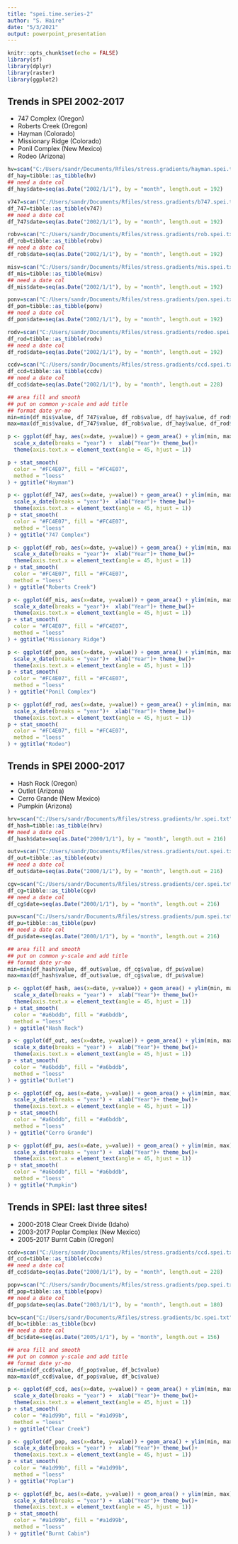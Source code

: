 ---
title: "spei.time.series-2"
author: "S. Haire"
date: "5/3/2021"
output: powerpoint_presentation
---

```{r setup, include=FALSE}
knitr::opts_chunk$set(echo = FALSE)
library(sf)
library(dplyr)
library(raster)
library(ggplot2)
```

## Trends in SPEI 2002-2017

-  747 Complex (Oregon)
-  Roberts Creek (Oregon)
-  Hayman (Colorado)
-  Missionary Ridge (Colorado)
-  Ponil Complex (New Mexico)
-  Rodeo (Arizona)

```{r dataprep1, echo = FALSE}
hv=scan("C:/Users/sandr/Documents/Rfiles/stress.gradients/hayman.spei.txt")
df_hay=tibble::as_tibble(hv)
## need a date col 
df_hay$date=seq(as.Date("2002/1/1"), by = "month", length.out = 192)

v747=scan("C:/Users/sandr/Documents/Rfiles/stress.gradients/b747.spei.txt")
df_747=tibble::as_tibble(v747)
## need a date col 
df_747$date=seq(as.Date("2002/1/1"), by = "month", length.out = 192)

robv=scan("C:/Users/sandr/Documents/Rfiles/stress.gradients/rob.spei.txt")
df_rob=tibble::as_tibble(robv)
## need a date col 
df_rob$date=seq(as.Date("2002/1/1"), by = "month", length.out = 192)

misv=scan("C:/Users/sandr/Documents/Rfiles/stress.gradients/mis.spei.txt")
df_mis=tibble::as_tibble(misv)
## need a date col 
df_mis$date=seq(as.Date("2002/1/1"), by = "month", length.out = 192)

ponv=scan("C:/Users/sandr/Documents/Rfiles/stress.gradients/pon.spei.txt")
df_pon=tibble::as_tibble(ponv)
## need a date col 
df_pon$date=seq(as.Date("2002/1/1"), by = "month", length.out = 192)

rodv=scan("C:/Users/sandr/Documents/Rfiles/stress.gradients/rodeo.spei.txt")
df_rod=tibble::as_tibble(rodv)
## need a date col 
df_rod$date=seq(as.Date("2002/1/1"), by = "month", length.out = 192)

ccdv=scan("C:/Users/sandr/Documents/Rfiles/stress.gradients/ccd.spei.txt")
df_ccd=tibble::as_tibble(ccdv)
## need a date col 
df_ccd$date=seq(as.Date("2002/1/1"), by = "month", length.out = 228)


```

```{r plot_ts1, echo = FALSE}

## area fill and smooth
## put on common y-scale and add title
## format date yr-mo
min=min(df_mis$value, df_747$value, df_rob$value, df_hay$value, df_rod$value, df_pon$value)
max=max(df_mis$value, df_747$value, df_rob$value, df_hay$value, df_rod$value, df_pon$value)

p <- ggplot(df_hay, aes(x=date, y=value)) + geom_area() + ylim(min, max) + 
  scale_x_date(breaks = "year") +  xlab("Year")+ theme_bw()+ 
  theme(axis.text.x = element_text(angle = 45, hjust = 1))

p + stat_smooth(
  color = "#FC4E07", fill = "#FC4E07",
  method = "loess"
) + ggtitle("Hayman")

p <- ggplot(df_747, aes(x=date, y=value)) + geom_area() + ylim(min, max) + 
  scale_x_date(breaks = "year")+  xlab("Year")+ theme_bw()+ 
  theme(axis.text.x = element_text(angle = 45, hjust = 1))
p + stat_smooth(
  color = "#FC4E07", fill = "#FC4E07",
  method = "loess"
) + ggtitle("747 Complex")

p <- ggplot(df_rob, aes(x=date, y=value)) + geom_area() + ylim(min, max) + 
  scale_x_date(breaks = "year")+  xlab("Year")+ theme_bw()+ 
  theme(axis.text.x = element_text(angle = 45, hjust = 1))
p + stat_smooth(
  color = "#FC4E07", fill = "#FC4E07",
  method = "loess"
) + ggtitle("Roberts Creek")

p <- ggplot(df_mis, aes(x=date, y=value)) + geom_area() + ylim(min, max) + 
  scale_x_date(breaks = "year")+  xlab("Year")+ theme_bw()+ 
  theme(axis.text.x = element_text(angle = 45, hjust = 1))
p + stat_smooth(
  color = "#FC4E07", fill = "#FC4E07",
  method = "loess"
) + ggtitle("Missionary Ridge")

p <- ggplot(df_pon, aes(x=date, y=value)) + geom_area() + ylim(min, max) + 
  scale_x_date(breaks = "year")+  xlab("Year")+ theme_bw()+ 
  theme(axis.text.x = element_text(angle = 45, hjust = 1))
p + stat_smooth(
  color = "#FC4E07", fill = "#FC4E07",
  method = "loess"
) + ggtitle("Ponil Complex")

p <- ggplot(df_rod, aes(x=date, y=value)) + geom_area() + ylim(min, max) + 
  scale_x_date(breaks = "year")+  xlab("Year")+ theme_bw()+ 
  theme(axis.text.x = element_text(angle = 45, hjust = 1))
p + stat_smooth(
  color = "#FC4E07", fill = "#FC4E07",
  method = "loess"
) + ggtitle("Rodeo")


```

## Trends in SPEI 2000-2017
- Hash Rock (Oregon)
- Outlet (Arizona)
- Cerro Grande (New Mexico)
- Pumpkin (Arizona)

```{r dataprep2, echo = FALSE}
hrv=scan("C:/Users/sandr/Documents/Rfiles/stress.gradients/hr.spei.txt")
df_hash=tibble::as_tibble(hrv)
## need a date col 
df_hash$date=seq(as.Date("2000/1/1"), by = "month", length.out = 216)

outv=scan("C:/Users/sandr/Documents/Rfiles/stress.gradients/out.spei.txt")
df_out=tibble::as_tibble(outv)
## need a date col 
df_out$date=seq(as.Date("2000/1/1"), by = "month", length.out = 216)

cgv=scan("C:/Users/sandr/Documents/Rfiles/stress.gradients/cer.spei.txt")
df_cg=tibble::as_tibble(cgv)
## need a date col 
df_cg$date=seq(as.Date("2000/1/1"), by = "month", length.out = 216)

puv=scan("C:/Users/sandr/Documents/Rfiles/stress.gradients/pum.spei.txt")
df_pu=tibble::as_tibble(puv)
## need a date col 
df_pu$date=seq(as.Date("2000/1/1"), by = "month", length.out = 216)


```

```{r plot_ts2, echo = FALSE}

## area fill and smooth
## put on common y-scale and add title
## format date yr-mo
min=min(df_hash$value, df_out$value, df_cg$value, df_pu$value)
max=max(df_hash$value, df_out$value, df_cg$value, df_pu$value)

p <- ggplot(df_hash, aes(x=date, y=value)) + geom_area() + ylim(min, max) + 
  scale_x_date(breaks = "year") +  xlab("Year")+ theme_bw()+ 
  theme(axis.text.x = element_text(angle = 45, hjust = 1))
p + stat_smooth(
  color = "#a6bddb", fill = "#a6bddb",
  method = "loess"
) + ggtitle("Hash Rock")

p <- ggplot(df_out, aes(x=date, y=value)) + geom_area() + ylim(min, max) + 
  scale_x_date(breaks = "year") +  xlab("Year")+ theme_bw()+ 
  theme(axis.text.x = element_text(angle = 45, hjust = 1))
p + stat_smooth(
  color = "#a6bddb", fill = "#a6bddb",
  method = "loess"
) + ggtitle("Outlet")

p <- ggplot(df_cg, aes(x=date, y=value)) + geom_area() + ylim(min, max) + 
  scale_x_date(breaks = "year") +  xlab("Year")+ theme_bw()+ 
  theme(axis.text.x = element_text(angle = 45, hjust = 1))
p + stat_smooth(
  color = "#a6bddb", fill = "#a6bddb",
  method = "loess"
) + ggtitle("Cerro Grande")

p <- ggplot(df_pu, aes(x=date, y=value)) + geom_area() + ylim(min, max) + 
  scale_x_date(breaks = "year") +  xlab("Year")+ theme_bw()+ 
  theme(axis.text.x = element_text(angle = 45, hjust = 1))
p + stat_smooth(
  color = "#a6bddb", fill = "#a6bddb",
  method = "loess"
) + ggtitle("Pumpkin")


```

## Trends in SPEI: last three sites!
- 2000-2018 Clear Creek Divide (Idaho)
- 2003-2017 Poplar Complex (New Mexico)
- 2005-2017 Burnt Cabin (Oregon)

```{r dataprep3, echo = FALSE}
ccdv=scan("C:/Users/sandr/Documents/Rfiles/stress.gradients/ccd.spei.txt")
df_ccd=tibble::as_tibble(ccdv)
## need a date col 
df_ccd$date=seq(as.Date("2000/1/1"), by = "month", length.out = 228)

popv=scan("C:/Users/sandr/Documents/Rfiles/stress.gradients/pop.spei.txt")
df_pop=tibble::as_tibble(popv)
## need a date col 
df_pop$date=seq(as.Date("2003/1/1"), by = "month", length.out = 180)

bcv=scan("C:/Users/sandr/Documents/Rfiles/stress.gradients/bc.spei.txt")
df_bc=tibble::as_tibble(bcv)
## need a date col 
df_bc$date=seq(as.Date("2005/1/1"), by = "month", length.out = 156)

```

```{r plot_ts3, echo = FALSE}

## area fill and smooth
## put on common y-scale and add title
## format date yr-mo
min=min(df_ccd$value, df_pop$value, df_bc$value)
max=max(df_ccd$value, df_pop$value, df_bc$value)

p <- ggplot(df_ccd, aes(x=date, y=value)) + geom_area() + ylim(min, max) + 
  scale_x_date(breaks = "year") +  xlab("Year")+ theme_bw()+ 
  theme(axis.text.x = element_text(angle = 45, hjust = 1))
p + stat_smooth(
  color = "#a1d99b", fill = "#a1d99b",
  method = "loess"
) + ggtitle("Clear Creek")

p <- ggplot(df_pop, aes(x=date, y=value)) + geom_area() + ylim(min, max) + 
  scale_x_date(breaks = "year") +  xlab("Year")+ theme_bw()+ 
  theme(axis.text.x = element_text(angle = 45, hjust = 1))
p + stat_smooth(
  color = "#a1d99b", fill = "#a1d99b",
  method = "loess"
) + ggtitle("Poplar")

p <- ggplot(df_bc, aes(x=date, y=value)) + geom_area() + ylim(min, max) + 
  scale_x_date(breaks = "year") +  xlab("Year")+ theme_bw()+ 
  theme(axis.text.x = element_text(angle = 45, hjust = 1))
p + stat_smooth(
  color = "#a1d99b", fill = "#a1d99b",
  method = "loess"
) + ggtitle("Burnt Cabin")

```

